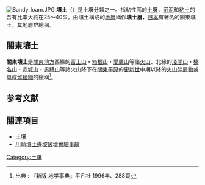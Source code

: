 {{original research|time=2016-08-22T05:20:16+00:00}}
[[File:Sandy_loam.JPG|thumb]]
'''壤土'''（{{Lang-en|loam}}）是土壤分類之一。指粘性高的[[土壤|土壤]]，[[沉泥|沉泥]]和[[粘土|粘土]]的含有比率大約在25～40%。由壤土構成的[[地層|地層]]稱作'''壤土層'''，[[日本|日本]]有著名的關東壤土，其地層群總稱{{Tsl|ja|関東ローム層|关东壤土层}}。

== 關東壤土 ==
'''關東壤土'''是[[關東地方|關東地方]]西緣的[[富士山|富士山]]・[[箱根山|箱根山]]・[[愛鷹山|愛鷹山]]等諸[[火山|火山]]、北緣的[[淺間山|淺間山]]・[[榛名山|榛名山]]・[[赤城山_(日本)|赤城山]]・[[男體山|男體山]]等諸火山降下在[[關東平原|關東平原]]的[[更新世|更新世]]中期以降的[[火山碎屑物|火山碎屑物]]或風成[[堆積物|堆積物]]的總稱<ref name="chigakujiten">出典 : 『新版 地学事典』平凡社 1996年、288頁</ref>。

== 参考文献 ==
<references/>

== 關連項目 ==
{{Commonscat|Loam}}
* [[土壤|土壤]]
* [[川崎壤土邊坡破壞實驗事故|川崎壤土邊坡破壞實驗事故]]

[[Category:土壤|Category:土壤]]